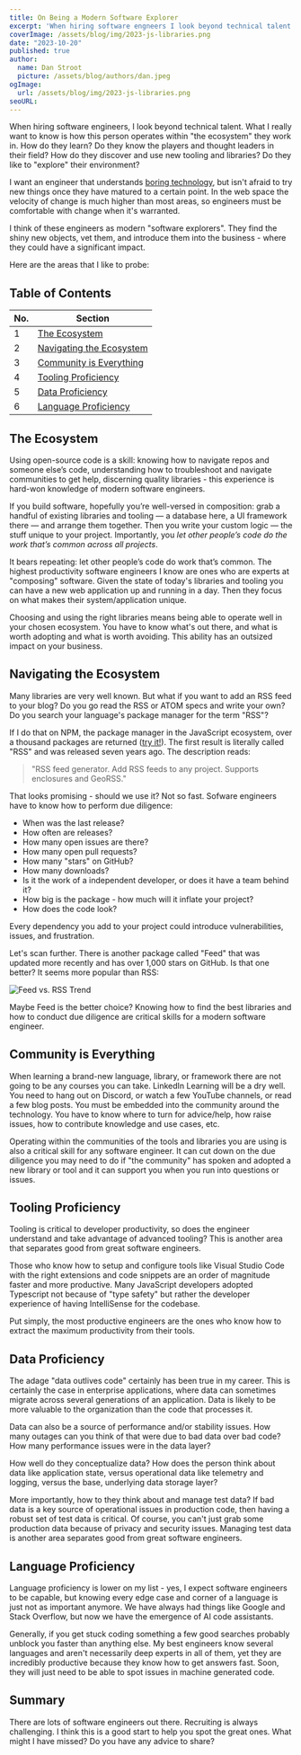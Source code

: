 ```yaml
---
title: On Being a Modern Software Explorer
excerpt: 'When hiring software engneers I look beyond technical talent. What I really want is someone who understands "the ecosystem" they work in. Recruiting is always challenging. I think this is a good start to help you spot the great ones.'
coverImage: /assets/blog/img/2023-js-libraries.png
date: "2023-10-20"
published: true
author:
  name: Dan Stroot
  picture: /assets/blog/authors/dan.jpeg
ogImage:
  url: /assets/blog/img/2023-js-libraries.png
seoURL:
---
```


When hiring software engineers, I look beyond technical talent. What I really want to know is how this person operates within "the ecosystem" they work in. How do they learn? Do they know the players and thought leaders in their field? How do they discover and use new tooling and libraries? Do they like to "explore" their environment?

I want an engineer that understands [boring technology](https://boringtechnology.club/), but isn't afraid to try new things once they have matured to a certain point. In the web space the velocity of change is much higher than most areas, so engineers must be comfortable with change when it's warranted.

I think of these engineers as modern "software explorers". They find the shiny new objects, vet them, and introduce them into the business - where they could have a significant impact.

Here are the areas that I like to probe:

## Table of Contents

<div className="px-2 w-full md:w-2/3 xl:w-1/2 overflow-x-auto">

| No. | Section                                               |
| --- | ----------------------------------------------------- |
| 1   | [The Ecosystem](#the-ecosystem)                       |
| 2   | [Navigating the Ecosystem](#navigating-the-ecosystem) |
| 3   | [Community is Everything](#community-is-everything)   |
| 4   | [Tooling Proficiency](#tooling-proficiency)           |
| 5   | [Data Proficiency](#data-proficiency)                 |
| 6   | [Language Proficiency](#language-proficiency)         |

</div>

## The Ecosystem

Using open-source code is a skill: knowing how to navigate repos and someone else’s code, understanding how to troubleshoot and navigate communities to get help, discerning quality libraries - this experience is hard-won knowledge of modern software engineers.

If you build software, hopefully you’re well-versed in composition: grab a handful of existing libraries and tooling — a database here, a UI framework there — and arrange them together. Then you write your custom logic — the stuff unique to your project. Importantly, you _let other people’s code do the work that’s common across all projects_.

It bears repeating: let other people’s code do work that’s common. The highest productivity software engineers I know are ones who are experts at "composing" software. Given the state of today's libraries and tooling you can have a new web application up and running in a day. Then they focus on what makes their system/application unique.

Choosing and using the right libraries means being able to operate well in your chosen ecosystem. You have to know what's out there, and what is worth adopting and what is worth avoiding. This ability has an outsized impact on your business.

## Navigating the Ecosystem

Many libraries are very well known. But what if you want to add an RSS feed to your blog? Do you go read the RSS or ATOM specs and write your own? Do you search your language's package manager for the term "RSS"?

If I do that on NPM, the package manager in the JavaScript ecosystem, over a thousand packages are returned ([try it!](https://www.npmjs.com/search?q=rss)). The first result is literally called "RSS" and was released seven years ago. The description reads:

> "RSS feed generator. Add RSS feeds to any project. Supports enclosures and GeoRSS."

That looks promising - should we use it? Not so fast. Sofware engineers have to know how to perform due diligence:

- When was the last release?
- How often are releases?
- How many open issues are there?
- How many open pull requests?
- How many "stars" on GitHub?
- How many downloads?
- Is it the work of a independent developer, or does it have a team behind it?
- How big is the package - how much will it inflate your project?
- How does the code look?

Every dependency you add to your project could introduce vulnerabilities, issues, and frustration.

Let's scan further. There is another package called "Feed" that was updated more recently and has over 1,000 stars on GitHub. Is that one better? It seems more popular than RSS:

![Feed vs. RSS Trend](/assets/blog/img/feed_vs_rss.jpg)

Maybe Feed is the better choice? Knowing how to find the best libraries and how to conduct due diligence are critical skills for a modern software engineer.

## Community is Everything

When learning a brand-new language, library, or framework there are not going to be any courses you can take. LinkedIn Learning will be a dry well. You need to hang out on Discord, or watch a few YouTube channels, or read a few blog posts. You must be embedded into the community around the technology. You have to know where to turn for advice/help, how raise issues, how to contribute knowledge and use cases, etc.

Operating within the communities of the tools and libraries you are using is also a critical skill for any software engineer. It can cut down on the due diligence you may need to do if "the community" has spoken and adopted a new library or tool and it can support you when you run into questions or issues.

## Tooling Proficiency

Tooling is critical to developer productivity, so does the engineer understand and take advantage of advanced tooling? This is another area that separates good from great software engineers.

Those who know how to setup and configure tools like Visual Studio Code with the right extensions and code snippets are an order of magnitude faster and more productive. Many JavaScript developers adopted Typescript not because of "type safety" but rather the developer experience of having IntelliSense for the codebase.

Put simply, the most productive engineers are the ones who know how to extract the maximum productivity from their tools.

## Data Proficiency

The adage "data outlives code" certainly has been true in my career. This is certainly the case in enterprise applications, where data can sometimes migrate across several generations of an application. Data is likely to be more valuable to the organization than the code that processes it.

Data can also be a source of performance and/or stability issues. How many outages can you think of that were due to bad data over bad code? How many performance issues were in the data layer?

How well do they conceptualize data? How does the person think about data like application state, versus operational data like telemetry and logging, versus the base, underlying data storage layer?

More importantly, how to they think about and manage test data? If bad data is a key source of operational issues in production code, then having a robust set of test data is critical. Of course, you can't just grab some production data because of privacy and security issues. Managing test data is another area separates good from great software engineers.

## Language Proficiency

Language proficiency is lower on my list - yes, I expect software engineers to be capable, but knowing every edge case and corner of a language is just not as important anymore. We have always had things like Google and Stack Overflow, but now we have the emergence of AI code assistants.

Generally, if you get stuck coding something a few good searches probably unblock you faster than anything else. My best engineers know several languages and aren't necessarily deep experts in all of them, yet they are incredibly productive because they know how to get answers fast. Soon, they will just need to be able to spot issues in machine generated code.

## Summary

There are lots of software engineers out there. Recruiting is always challenging. I think this is a good start to help you spot the great ones. What might I have missed? Do you have any advice to share?
